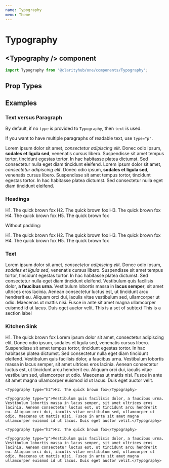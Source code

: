```yaml
---
name: Typography
menu: Theme
---
```



# Typography

## \<Typography /\> component

```js
import Typography from '@clarityhub/one/components/Typography';
```

## Prop Types

<PropsTable of={Typography} />

## Examples

### Text versus Paragraph

By default, if no `type` is provided to `Typography`, then `text` is used.

If you want to have multiple paragraphs of readable text, use `type="p"`.

<Playground>
    <Typography>Lorem ipsum dolor sit amet, <i>consectetur adipiscing elit</i>. Donec odio ipsum, <strong>sodales et ligula sed</strong>, venenatis cursus libero. Suspendisse sit amet tempus tortor, tincidunt egestas tortor. In hac habitasse platea dictumst. Sed consectetur nulla eget diam tincidunt eleifend.</Typography>
    <Typography type="p">Lorem ipsum dolor sit amet, <i>consectetur adipiscing elit</i>. Donec odio ipsum, <strong>sodales et ligula sed</strong>, venenatis cursus libero. Suspendisse sit amet tempus tortor, tincidunt egestas tortor. In hac habitasse platea dictumst. Sed consectetur nulla eget diam tincidunt eleifend.</Typography>
</Playground>

### Headings

<Playground>
    <Typography type="h1">H1. The quick brown fox</Typography>
    <Typography type="h2">H2. The quick brown fox</Typography>
    <Typography type="h3">H3. The quick brown fox</Typography>
    <Typography type="h4">H4. The quick brown fox</Typography>
    <Typography type="h5">H5. The quick brown fox</Typography>
</Playground>

Without padding:

<Playground>
    <Typography type="h1" noPadding>H1. The quick brown fox</Typography>
    <Typography type="h2" noPadding>H2. The quick brown fox</Typography>
    <Typography type="h3" noPadding>H3. The quick brown fox</Typography>
    <Typography type="h4" noPadding>H4. The quick brown fox</Typography>
    <Typography type="h5" noPadding>H5. The quick brown fox</Typography>
</Playground>

### Text

<Playground>
    <Typography type="p">Lorem ipsum dolor sit amet, <i>consectetur adipiscing elit</i>. Donec odio ipsum, <em>sodales et ligula sed</em>, venenatis cursus libero. Suspendisse sit amet tempus tortor, tincidunt egestas tortor. In hac habitasse platea dictumst. Sed consectetur nulla eget diam tincidunt eleifend.</Typography>
    <Typography type="p">Vestibulum quis facilisis dolor, <strong>a faucibus urna</strong>. Vestibulum lobortis massa in <b>lacus semper</b>, sit amet ultrices eros lacinia. Aenean consectetur luctus est, ut tincidunt arcu hendrerit eu. Aliquam orci dui, iaculis vitae vestibulum sed, ullamcorper ut odio. Maecenas ut mattis nisi. Fusce in ante sit amet magna ullamcorper euismod id ut lacus. Duis eget auctor velit.</Typography>
    <Typography type="subtext">This is a set of subtext</Typography>
    <Typography type="sectionLabel">This is a section label</Typography>
</Playground>

### Kitchen Sink

<Playground>
    <Typography type="h1">H1. The quick brown fox</Typography>
    <Typography type="p">Lorem ipsum dolor sit amet, consectetur adipiscing elit. Donec odio ipsum, sodales et ligula sed, venenatis cursus libero. Suspendisse sit amet tempus tortor, tincidunt egestas tortor. In hac habitasse platea dictumst. Sed consectetur nulla eget diam tincidunt eleifend.</Typography>
    <Typography type="p">Vestibulum quis facilisis dolor, a faucibus urna. Vestibulum lobortis massa in lacus semper, sit amet ultrices eros lacinia. Aenean consectetur luctus est, ut tincidunt arcu hendrerit eu. Aliquam orci dui, iaculis vitae vestibulum sed, ullamcorper ut odio. Maecenas ut mattis nisi. Fusce in ante sit amet magna ullamcorper euismod id ut lacus. Duis eget auctor velit.</Typography>

    <Typography type="h2">H2. The quick brown fox</Typography>

    <Typography type="p">Vestibulum quis facilisis dolor, a faucibus urna. Vestibulum lobortis massa in lacus semper, sit amet ultrices eros lacinia. Aenean consectetur luctus est, ut tincidunt arcu hendrerit eu. Aliquam orci dui, iaculis vitae vestibulum sed, ullamcorper ut odio. Maecenas ut mattis nisi. Fusce in ante sit amet magna ullamcorper euismod id ut lacus. Duis eget auctor velit.</Typography>

    <Typography type="h2">H2. The quick brown fox</Typography>

    <Typography type="p">Vestibulum quis facilisis dolor, a faucibus urna. Vestibulum lobortis massa in lacus semper, sit amet ultrices eros lacinia. Aenean consectetur luctus est, ut tincidunt arcu hendrerit eu. Aliquam orci dui, iaculis vitae vestibulum sed, ullamcorper ut odio. Maecenas ut mattis nisi. Fusce in ante sit amet magna ullamcorper euismod id ut lacus. Duis eget auctor velit.</Typography>
</Playground>